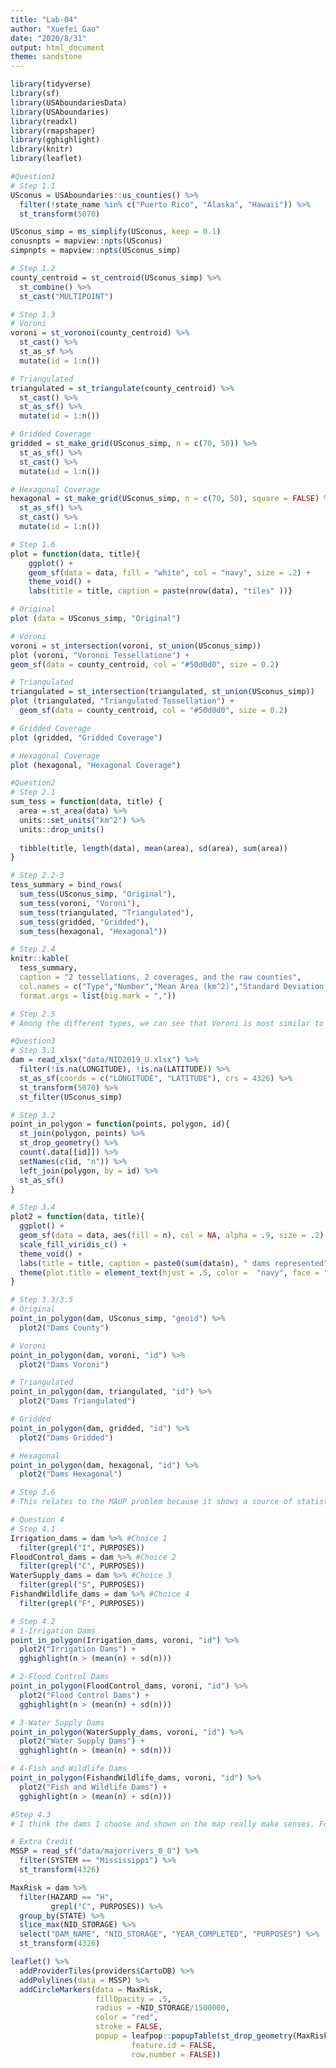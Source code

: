 ```yaml
---
title: "Lab-04"
author: "Xuefei Gao"
date: "2020/8/31"
output: html_document
theme: sandstone
---
```

```r
library(tidyverse)
library(sf)
library(USAboundariesData)
library(USAboundaries)
library(readxl)
library(rmapshaper)
library(gghighlight)
library(knitr)
library(leaflet)

#Question1
# Step 1.1  
USconus = USAboundaries::us_counties() %>%
  filter(!state_name %in% c("Puerto Rico", "Alaska", "Hawaii")) %>%
  st_transform(5070)

USconus_simp = ms_simplify(USconus, keep = 0.1)
conusnpts = mapview::npts(USconus)
simpnpts = mapview::npts(USconus_simp)

# Step 1.2 
county_centroid = st_centroid(USconus_simp) %>%
  st_combine() %>%
  st_cast("MULTIPOINT")

# Step 1.3
# Voroni
voroni = st_voronoi(county_centroid) %>%
  st_cast() %>%
  st_as_sf %>%
  mutate(id = 1:n())

# Triangulated
triangulated = st_triangulate(county_centroid) %>%
  st_cast() %>%
  st_as_sf() %>%
  mutate(id = 1:n())

# Gridded Coverage
gridded = st_make_grid(USconus_simp, n = c(70, 50)) %>%
  st_as_sf() %>%
  st_cast() %>%
  mutate(id = 1:n())

# Hexagonal Coverage
hexagonal = st_make_grid(USconus_simp, n = c(70, 50), square = FALSE) %>%
  st_as_sf() %>%
  st_cast() %>%
  mutate(id = 1:n())

# Step 1.6 
plot = function(data, title){
    ggplot() + 
    geom_sf(data = data, fill = "white", col = "navy", size = .2) +   
    theme_void() +
    labs(title = title, caption = paste(nrow(data), "tiles" ))}

# Original
plot (data = USconus_simp, "Original")

# Voroni
voroni = st_intersection(voroni, st_union(USconus_simp))
plot (voroni, "Voronoi Tessellatione") +
geom_sf(data = county_centroid, col = "#50d0d0", size = 0.2)

# Triangulated
triangulated = st_intersection(triangulated, st_union(USconus_simp))
plot (triangulated, "Triangulated Tessellation") +
  geom_sf(data = county_centroid, col = "#50d0d0", size = 0.2)

# Gridded Coverage
plot (gridded, "Gridded Coverage")

# Hexagonal Coverage
plot (hexagonal, "Hexagonal Coverage")
```

```r
#Question2
# Step 2.1 
sum_tess = function(data, title) {
  area = st_area(data) %>% 
  units::set_units("km^2") %>%
  units::drop_units() 
  
  tibble(title, length(data), mean(area), sd(area), sum(area)) 
}

# Step 2.2-3
tess_summary = bind_rows(
  sum_tess(USconus_simp, "Original"),
  sum_tess(voroni, "Voroni"),
  sum_tess(triangulated, "Triangulated"),
  sum_tess(gridded, "Gridded"),
  sum_tess(hexagonal, "Hexagonal"))

# Step 2.4
knitr::kable(
  tess_summary, 
  caption = "2 tessellations, 2 coverages, and the raw counties", 
  col.names = c("Type","Number","Mean Area (km^2)","Standard Deviation(km^2)","Total Area(km^2)"),
  format.args = list(big.mark = ","))
```
```r
# Step 2.5
# Among the different types, we can see that Voroni is most similar to Original counties and they have the same number of files, same space of mean area and total area. The square grid and hexagon tessellations have standard deviation areas of zero and this is because all of the files of each type of maps are same. I think it is good to use Voroni or Triangulated type for regional research like state level analysis of population density while Gridded and Hexagonal coverages can serve for national research like average land occupation of people in the whole country.
```

```r
#Question3
# Step 3.1 
dam = read_xlsx("data/NID2019_U.xlsx") %>% 
  filter(!is.na(LONGITUDE), !is.na(LATITUDE)) %>%
  st_as_sf(coords = c("LONGITUDE", "LATITUDE"), crs = 4326) %>%
  st_transform(5070) %>%
  st_filter(USconus_simp)

# Step 3.2
point_in_polygon = function(points, polygon, id){
  st_join(polygon, points) %>%
  st_drop_geometry() %>%
  count(.data[[id]]) %>%
  setNames(c(id, "n")) %>%
  left_join(polygon, by = id) %>%
  st_as_sf()
}

# Step 3.4
plot2 = function(data, title){
  ggplot() +
  geom_sf(data = data, aes(fill = n), col = NA, alpha = .9, size = .2) +
  scale_fill_viridis_c() +
  theme_void() +
  labs(title = title, caption = paste0(sum(data$n), " dams represented" )) +
  theme(plot.title = element_text(hjust = .5, color =  "navy", face = "bold"))
}

# Step 3.3/3.5
# Original
point_in_polygon(dam, USconus_simp, "geoid") %>% 
  plot2("Dams County")

# Voroni
point_in_polygon(dam, voroni, "id") %>% 
  plot2("Dams Voroni")

# Triangulated
point_in_polygon(dam, triangulated, "id") %>% 
  plot2("Dams Triangulated")

# Gridded
point_in_polygon(dam, gridded, "id") %>% 
  plot2("Dams Gridded")

# Hexagonal
point_in_polygon(dam, hexagonal, "id") %>% 
  plot2("Dams Hexagonal")
```
```r
# Step 3.6
# This relates to the MAUP problem because it shows a source of statistical bias can significantly impact the results of statistical hypothesis tests in point-based studies. I will use the voroni tessellation because I think it matches the original pattern best to be most accurate describing the waters.
```
```r
# Question 4
# Step 4.1
Irrigation_dams = dam %>% #Choice 1
  filter(grepl("I", PURPOSES))
FloodControl_dams = dam %>% #Choice 2
  filter(grepl("C", PURPOSES))
WaterSupply_dams = dam %>% #Choice 3
  filter(grepl("S", PURPOSES))
FishandWildlife_dams = dam %>% #Choice 4
  filter(grepl("F", PURPOSES))

# Step 4.2
# 1-Irrigation Dams
point_in_polygon(Irrigation_dams, voroni, "id") %>% 
  plot2("Irrigation Dams") +
  gghighlight(n > (mean(n) + sd(n)))

# 2-Flood Control Dams
point_in_polygon(FloodControl_dams, voroni, "id") %>% 
  plot2("Flood Control Dams") +
  gghighlight(n > (mean(n) + sd(n)))

# 3-Water Supply Dams
point_in_polygon(WaterSupply_dams, voroni, "id") %>% 
  plot2("Water Supply Dams") +
  gghighlight(n > (mean(n) + sd(n)))

# 4-Fish and Wildlife Dams
point_in_polygon(FishandWildlife_dams, voroni, "id") %>% 
  plot2("Fish and Wildlife Dams") +
  gghighlight(n > (mean(n) + sd(n)))
```
```r
#Step 4.3
# I think the dams I choose and shown on the map really make senses. For example, the water supply dams are just near to the well-known water sources and coastal line. I do not think the tessellation I chose impact my findings a lot, but it really makes the findings easier and clearer.
```
```r
# Extra Credit
MSSP = read_sf("data/majorrivers_0_0") %>% 
  filter(SYSTEM == "Mississippi") %>%
  st_transform(4326)

MaxRisk = dam %>% 
  filter(HAZARD == "H", 
         grepl("C", PURPOSES)) %>%
  group_by(STATE) %>%
  slice_max(NID_STORAGE) %>%
  select("DAM_NAME", "NID_STORAGE", "YEAR_COMPLETED", "PURPOSES") %>% 
  st_transform(4326)

leaflet() %>% 
  addProviderTiles(providers$CartoDB) %>% 
  addPolylines(data = MSSP) %>% 
  addCircleMarkers(data = MaxRisk, 
                   fillOpacity = .5, 
                   radius = ~NID_STORAGE/1500000, 
                   color = "red", 
                   stroke = FALSE,  
                   popup = leafpop::popupTable(st_drop_geometry(MaxRisk), 
                           feature.id = FALSE, 
                           row.number = FALSE))
```
